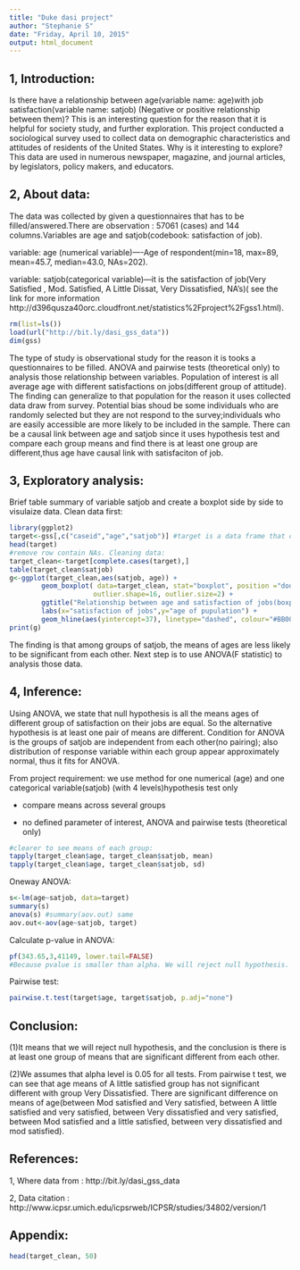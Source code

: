 ```yaml
---
title: "Duke dasi project"
author: "Stephanie S"
date: "Friday, April 10, 2015"
output: html_document
---
```

1, Introduction:
---
Is there have a relationship between age(variable name: age)with job satisfaction(variable name: satjob) (Negative or positive relationship between them)? This is an interesting question for the reason that it is helpful for society study, and further exploration. This project conducted a sociological survey used to collect data on demographic characteristics and attitudes of residents of the United States. Why is it interesting to explore? This data are used in numerous newspaper, magazine, and journal articles, by legislators, policy makers, and educators.

2, About data:
---

The data was collected by given a questionnaires that has to be filled/answered.There are observation : 57061 (cases) and 144 columns.Variables are age and satjob(codebook: satisfaction of job).

variable: age (numerical variable)----Age of respondent(min=18, max=89, mean=45.7, median=43.0, NAs=202). 

variable: satjob(categorical variable)---it is the satisfaction of job(Very Satisfied , Mod. Satisfied, A Little Dissat, Very Dissatisfied, NA's)( see the link for more information  http://d396qusza40orc.cloudfront.net/statistics%2Fproject%2Fgss1.html).


```r
rm(list=ls())
load(url("http://bit.ly/dasi_gss_data"))
dim(gss)
```

The type of study is observational study for the reason it is tooks a questionnaires to be filled. ANOVA and pairwise tests (theoretical only) to analysis those relationship between variables. Population of interest is all average age with different satisfactions on jobs(different group of attitude). The finding can generalize to that population for the reason it uses collected data draw from survey. Potential bias shoud be some individuals who are randomly selected but they are not respond to the survey;individuals who are easily accessible are more likely to be included in the sample. There can be a causal link between age and satjob since it uses hypothesis test and compare each group means and find there is at least one group are different,thus age have causal link with satisfaciton of job.

3, Exploratory analysis: 
---
Brief table summary of variable satjob and create a boxplot side by side to visulaize data.
Clean data first:

```r
library(ggplot2)
target<-gss[,c("caseid","age","satjob")] #target is a data frame that contain only var we want
head(target)
#remove row contain NAs. Cleaning data: 
target_clean<-target[complete.cases(target),]
table(target_clean$satjob)
g<-ggplot(target_clean,aes(satjob, age)) +
        geom_boxplot( data=target_clean, stat="boxplot", position ="dodge", 
                     outlier.shape=16, outlier.size=2) +
        ggtitle("Relationship between age and satisfaction of jobs(boxplot)") +
        labs(x="satisfaction of jobs",y="age of pupulation") +
        geom_hline(aes(yintercept=37), linetype="dashed", colour="#BB0000")
print(g)

```

The finding is that among groups of satjob, the means of ages are less likely to be significant from each other. Next step is to use ANOVA(F statistic) to analysis those data.

4, Inference:
---
Using ANOVA, we state that null hypothesis is all the means ages of different group of satisfaction on their jobs are equal. So the alternative hypothesis is at least one pair of means are different. Condition for ANOVA is the groups of satjob are independent from each other(no pairing); also distribution of response variable within each group appear approximately normal, thus it fits for ANOVA. 

From project requirement: we use method for one numerical (age) and one categorical variable(satjob) (with 4 levels)hypothesis test only

* compare means across several groups
    
* no defined parameter of interest, ANOVA and pairwise tests (theoretical only)


```r
#clearer to see means of each group: 
tapply(target_clean$age, target_clean$satjob, mean) 
tapply(target_clean$age, target_clean$satjob, sd) 
```

Oneway ANOVA: 

```r
s<-lm(age~satjob, data=target)
summary(s)
anova(s) #summary(aov.out) same
aov.out<-aov(age~satjob, target)

```
Calculate p-value in ANOVA: 

```r
pf(343.65,3,41149, lower.tail=FALSE)
#Because pvalue is smaller than alpha. We will reject null hypothesis.
```

Pairwise test:
```r
pairwise.t.test(target$age, target$satjob, p.adj="none")

```


Conclusion:
---

(1)It means that we will reject null hypothesis, and the conclusion is there is at least one group of means that are significant different from each other. 

(2)We assumes that alpha level is 0.05 for all tests. From pairwise t test, we can see that age means of A little satisfied group has not significant different with group Very Dissatisfied. There are significant difference on means of age(between Mod satisfied and Very satisfied, between A little satisfied and very satisfied, between Very dissatisfied and very satisfied, between Mod satisfied and a little satisfied, between very dissatisfied and mod satisfied). 


References: 
---

1, Where data from : http://bit.ly/dasi_gss_data 

2, Data citation : http://www.icpsr.umich.edu/icpsrweb/ICPSR/studies/34802/version/1

Appendix: 
---
```r
head(target_clean, 50)

```





